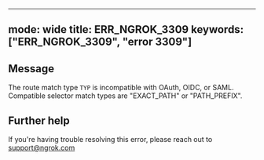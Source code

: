 
---
mode: wide
title: ERR_NGROK_3309
keywords: ["ERR_NGROK_3309", "error 3309"]
---

## Message
The route match type ``TYP`` is incompatible with OAuth, OIDC, or SAML. Compatible selector match types are "EXACT_PATH" or "PATH_PREFIX".




## Further help
If you're having trouble resolving this error, please reach out to [support@ngrok.com](mailto:support@ngrok.com?subject=Help%20with%20ERR_NGROK_3309)

